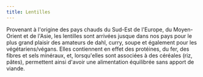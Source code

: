 ```yaml
---
title: Lentilles
---
```


Provenant à l'origine des pays chauds du Sud-Est de l'Europe, du Moyen-Orient et de l'Asie, les lentilles sont arrivées jusque dans nos pays pour le plus grand plaisir des amateurs de dahl, curry, soupe et également pour les végétariens/végans. Elles contiennent en effet des protéines, du fer, des fibres et sels minéraux, et, lorsqu'elles sont associées à des céréales (riz, pâtes), permettent ainsi d'avoir une alimentation équilibrée sans apport de viande.
